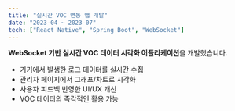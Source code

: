 ```yaml
---
title: "실시간 VOC 연동 앱 개발"
date: "2023-04 ~ 2023-07"
tech: ["React Native", "Spring Boot", "WebSocket"]
---
```


**WebSocket 기반 실시간 VOC 데이터 시각화 어플리케이션**을 개발했습니다.

- 기기에서 발생한 로그 데이터를 실시간 수집
- 관리자 페이지에서 그래프/차트로 시각화
- 사용자 피드백 반영한 UI/UX 개선
- VOC 데이터의 즉각적인 활용 가능
